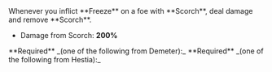 
<Box>
Whenever you inflict **Freeze** on a foe with **Scorch**, deal damage and remove **Scorch**.

- Damage from Scorch: **200%**

</Box>

<Callout>
  **Required** _(one of the following from Demeter):_
  <BoonGrid
    boons={[
      DbBoons.Demeter.iceStrike,
      DbBoons.Demeter.iceFlourish,
      DbBoons.Demeter.arcticRing,
    ]}
  />
</Callout>

<Callout>
  **Required** _(one of the following from Hestia):_
  <BoonGrid
    boons={[
      DbBoons.Hestia.flameStrike,
      DbBoons.Hestia.flameFlourish,
      DbBoons.Hestia.smolderRing,
    ]}
  />
</Callout>
